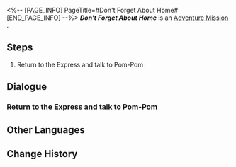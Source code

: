 <%-- [PAGE_INFO]
PageTitle=#Don't Forget About Home#
[END_PAGE_INFO] --%>
{{Stub|Dialogue, characters, and location(s)}}
{{Mission Infobox
|id            = 4050007
|title         = 
|image         = Mission Don't Forget About Home.png
|type          = Adventure
|event_name    = 
|chapter       = 
|requirements  = 
* [[Trailblaze Mission]] ''[[Travelers on a Winter Night]]'' completed
* [[Adventure Mission]] ''[[The Conductor's Rewards]]'' completed
* Reach [[Trailblaze Level]] 17
|summary       = <!--official mission summary from Fate's Atlas-->
|characters    = <!--characters that appear in this mission-->
|startLocation = <!--location as it intially appears on the mission screen-->
|world         = <!--i.e. Penacony-->
|area          = <!--i.e. A Child's Dream-->
|prev          = 
|next          = 
|exp           = 
|credits       = 15000
|stellarJade   = 
|other         = {{Card List|Adventure Log*2; Sparse Aether*3|delim=;}}
}}
'''''Don't Forget About Home''''' is an [[Adventure Mission]]<!--in [world]-->.

==Steps==
# Return to the Express and talk to Pom-Pom

<!--
==Gameplay Notes==

--><!--
==Trial Character==

-->
==Dialogue==
{{Stub Dialogue}}
{{Dialogue Start}}
:{{tx}}
{{Dialogue End}}

===Return to the Express and talk to Pom-Pom===
{{Mission Description|type=adventure|location=<!--to be added-->|update|Pom-Pom seems to be troubled, head back and console them.}}
{{Dialogue Start}}
:{{tx}}
{{Dialogue End}}

==Other Languages==
{{Other Languages
|en   = Don't Forget About Home
|zhs  = 常回家看看
|zht  = 常回家看看
|ja   = たまには家に帰りなよ
|ko   = 집에 자주 와
|es   = No olvides tu hogar
|fr   = N'oublie pas d'où tu viens
|ru   = Не забывай о доме
|th   = กลับบ้านเรารักรออยู่
|vi   = Ghé Thăm Nhà Thường Xuyên
|de   = Vergiss nicht, woher du kommst
|id   = Sering-seringlah Pulang
|pt   = Não Se Esqueça de Casa
}}

==Change History==
{{Change History|1.0}}
